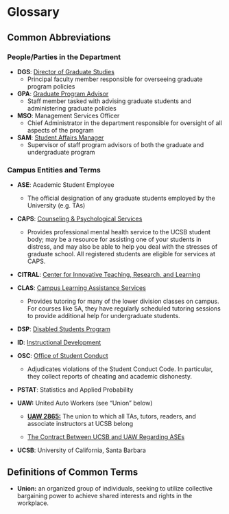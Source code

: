 # Glossary

## Common Abbreviations

### People/Parties in the Department

-   **DGS**: [Director of Graduate Studies](#AcadLead)
    - Principal faculty member responsible for overseeing graduate program policies

-   **GPA**: [Graduate Program Advisor](#Staff)
    - Staff member tasked with advising graduate students and administering graduate policies
    
-   **MSO**:  Management Services Officer
    - Chief Administrator in the department responsible for oversight of all aspects of the program

-   **SAM**: [Student Affairs Manager](#Staff)
    - Supervisor of staff program advisors of both the graduate and undergraduate program

### Campus Entities and Terms

-   **ASE**: Academic Student Employee

    -   The official designation of any graduate students employed by the University (e.g. TAs)

-   **CAPS**: [Counseling & Psychological Services](https://caps.sa.ucsb.edu/)

    - Provides professional mental health service to the UCSB student body; may be a resource for assisting one of your students in distress, and may also be able to help you deal with the stresses of graduate school. All registered students are eligible for services at CAPS. 

-  **CITRAL**: [Center for Innovative Teaching, Research, and Learning](https://www.citral.ucsb.edu/)

-   **CLAS**: [Campus Learning Assistance Services](https://clas.sa.ucsb.edu/)

    -   Provides tutoring for many of the lower division classes on campus. For courses like 5A, they have regularly scheduled tutoring sessions to provide additional help for undergraduate students.
    
-  **DSP**: [Disabled Students Program](https://dsp.sa.ucsb.edu/)

-  **ID**: [Instructional Development](https://id.ucsb.edu/)

-  **OSC**: [Office of Student Conduct](https://studentconduct.sa.ucsb.edu/)
     - Adjudicates violations of the Student Conduct Code. In particular, they collect reports of cheating and academic dishonesty.

-  **PSTAT**: Statistics and Applied Probability

-  **UAW:** United Auto Workers (see "Union" below)

    -   <a href="https://ucsbuaw.wordpress.com/" target="_blank">**UAW 2865:**</a> The union to which all TAs, tutors, readers, and associate instructors at UCSB belong

    -   <a href="https://ucnet.universityofcalifornia.edu/labor/bargaining-units/bx/contract.html" target="_blank">The Contract Between UCSB and UAW Regarding ASEs</a>

-   **UCSB**: University of California, Santa Barbara

## Definitions of Common Terms

-   **Union:** an organized group of individuals, seeking to utilize collective bargaining power to achieve shared interests and rights in the workplace.
